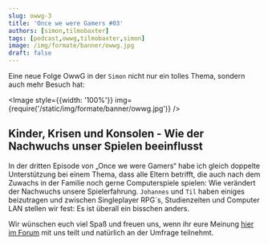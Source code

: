 ```yaml
---
slug: owwg-3
title: 'Once we were Gamers #03'
authors: [simon,tilmobaxter]
tags: [podcast,owwg,tilmobaxter,simon]
image: /img/formate/banner/owwg.jpg
draft: false
---
```



Eine neue Folge OwwG in der `Simon` nicht nur ein tolles Thema, sondern auch mehr Besuch hat:

<Image style={{width: '100%'}} img={require('/static/img/formate/banner/owwg.jpg')} />

<!--truncate-->

## Kinder, Krisen und Konsolen - Wie der Nachwuchs unser Spielen beeinflusst

In der dritten Episode von „Once we were Gamers“ habe ich gleich doppelte Unterstützung bei einem Thema, dass alle Eltern betrifft, die auch nach dem Zuwachs in der Familie noch gerne Computerspiele spielen: Wie verändert der Nachwuchs unsere Spielerfahrung.
`Johannes` und `Til` haben einiges beizutragen und zwischen Singleplayer RPG´s, Studienzeiten und Computer LAN stellen wir fest: Es ist überall ein bisschen anders.

Wir wünschen euch viel Spaß und freuen uns, wenn ihr eure Meinung [hier im Forum](https://community.wasted.de/c/m10z/) mit uns teilt und natürlich an der Umfrage teilnehmt.

<ReactPlayer
    width="100%"
    height="50px"
    controls
    src='https://m10z.picnotes.de/OwwG/OwwG_3_KinderKrisenKonsolen.mp3'
/>
